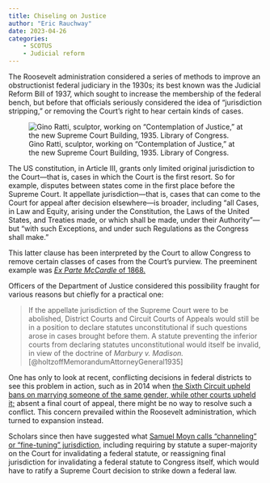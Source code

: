 ```yaml
---
title: Chiseling on Justice
author: "Eric Rauchway"
date: 2023-04-26
categories:
    - SCOTUS
    - Judicial reform
---
```


The Roosevelt administration considered a series of methods to improve an obstructionist federal judiciary in the 1930s; its best known was the Judicial Reform Bill of 1937, which sought to increase the membership of the federal bench, but before that officials seriously considered the idea of "jurisdiction stripping," or removing the Court's right to hear certain kinds of cases.

![Gino Ratti, sculptor, working on "Contemplation of Justice," at the new Supreme Court Building, 1935. Library of Congress.](https://tile.loc.gov/storage-services/service/pnp/hec/39600/39637v.jpg)

The US constitution, in Article III, grants only limited original jurisdiction to the Court---that is, cases in which the Court is the first resort. So for example, disputes between states come in the first place before the Supreme Court. It appellate jurisdiction---that is, cases that can come to the Court for appeal after decision elsewhere---is broader, including "all Cases, in Law and Equity, arising under the Constitution, the Laws of the United States, and Treaties made, or which shall be made, under their Authority"---but "with such Exceptions, and under such Regulations as the Congress shall make."

This latter clause has been interpreted by the Court to allow Congress to remove certain classes of cases from the Court's purview. The preeminent example was [*Ex Parte McCardle* of 1868.](https://www.law.cornell.edu/supremecourt/text/74/506) 

Officers of the Department of Justice considered this possibility fraught for various reasons but chiefly for a practical one: 

> If the appellate jurisdiction of the Supreme Court were to be abolished, District Courts and Circuit Courts of Appeals would still be in a position to declare statutes unconstitutional if such questions arose in cases brought before them. A statute preventing the inferior courts from declaring statutes unconstitutional would itself be invalid, in view of the doctrine of *Marbury v. Madison.*[@holtzoffMemorandumAttorneyGeneral1935]

One has only to look at recent, conflicting decisions in federal districts to see this problem in action, such as in 2014 when [the Sixth Circuit upheld bans on marrying someone of the same gender, while other courts upheld it;](https://www.glaad.org/blog/6th-circuit-court-appeals-upholds-ban-marriage-same-sex-couples) absent a final court of appeal, there might be no way to resolve such a conflict. This concern prevailed within the Roosevelt administration, which turned to expansion instead. 

Scholars since then have suggested what [Samuel Moyn calls "channeling" or "fine-tuning" jurisdiction,](https://www.whitehouse.gov/wp-content/uploads/2021/06/Moyn-Testimony.pdf) including requiring by statute a super-majority on the Court for invalidating a federal statute, or reassigning final jurisdiction for invalidating a federal statute to Congress itself, which would have to ratify a Supreme Court decision to strike down a federal law.
